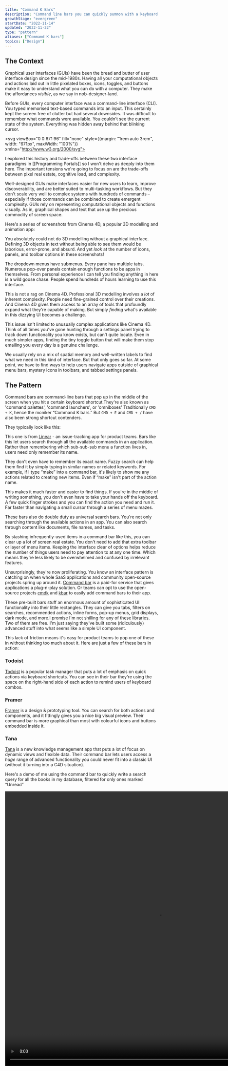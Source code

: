 ```yaml
---
title: "Command K Bars"
description: "Command line bars you can quickly summon with a keyboard shortcut"
growthStage: "evergreen"
startDate: "2022-11-14"
updated: "2022-11-22"
type: "pattern"
aliases: ["Command K bars"]
topics: ["Design"]
---
```


<h2 className="micro">The Context</h2>

Graphical user interfaces (GUIs) have been the bread and butter of user interface design since the mid-1980s. Having all your computational objects and actions laid out in little pixelated boxes, icons, toggles, and buttons make it easy to understand what you can do with a computer. They make the affordances _visible_, as we say in nob-designer-land.

<BasicImage margin="0.5rem auto" src="/images/posts/command-bar/gui-buttons.png" width="700px" alt="A set of buttons, toggles, and sliders" />

Before GUIs, every computer interface was a command-line interface (CLI). You typed memorised text-based commands into an input. This certainly kept the screen free of clutter but had several downsides. It was difficult to remember what commands were available. You couldn't see the current state of the system. Everything was hidden away behind that blinking cursor.


<svg viewBox="0 0 671 96" fill="none" style={{margin: "1rem auto 3rem", width: "671px", maxWidth: "100%"}} xmlns="http://www.w3.org/2000/svg">
<rect width="671" height="96" rx="10" fill="#1D2B37"/>
<rect x="418" y="32" width="19" height="31" fill="#61E24B"/>
<path d="M49.14 53H51.14V55H49.14V53ZM43.14 55H49.14V57H43.14V55ZM41.14 41H43.14V55H41.14V41ZM43.14 39H49.14V41H43.14V39ZM49.14 41H51.14V43H49.14V41ZM61.06 43H63.06V45H61.06V43ZM61.06 55H63.06V57H61.06V55ZM80.98 39H82.98V55H80.98V39ZM74.98 55H80.98V57H74.98V55ZM72.98 39H74.98V55H72.98V39ZM88.9 45H90.9V49H88.9V45ZM96.9 51H98.9V55H96.9V51ZM90.9 55H96.9V57H90.9V55ZM88.9 53H90.9V55H88.9V53ZM90.9 49H96.9V51H90.9V49ZM96.9 45H98.9V47H96.9V45ZM90.9 43H96.9V45H90.9V43ZM112.82 53H114.82V55H112.82V53ZM106.82 55H112.82V57H106.82V55ZM104.82 45H106.82V49H112.82V45H114.82V51H106.82V55H104.82V45ZM106.82 43H112.82V45H106.82V43ZM126.74 43H130.74V45H126.74V43ZM124.74 45H126.74V47H124.74V45ZM120.74 43H122.74V47H124.74V49H122.74V57H120.74V43ZM136.66 45H138.66V49H136.66V45ZM144.66 51H146.66V55H144.66V51ZM138.66 55H144.66V57H138.66V55ZM136.66 53H138.66V55H136.66V53ZM138.66 49H144.66V51H138.66V49ZM144.66 45H146.66V47H144.66V45ZM138.66 43H144.66V45H138.66V43ZM156.58 45H158.58V51H156.58V45ZM158.58 51H160.58V57H158.58V51ZM154.58 39H156.58V45H154.58V39ZM178.5 39H180.5V57H178.5V45H176.5V43H178.5V39ZM174.5 45H176.5V47H174.5V45ZM172.5 47H174.5V49H172.5V47ZM170.5 45H172.5V47H170.5V45ZM166.5 39H168.5V43H170.5V45H168.5V57H166.5V39ZM188.42 45H190.42V51H188.42V45ZM190.42 51H192.42V57H190.42V51ZM186.42 39H188.42V45H186.42V39ZM208.34 41H210.34V55H208.34V41ZM200.34 39H208.34V41H202.34V55H208.34V57H200.34V39ZM224.26 53H226.26V55H224.26V53ZM218.26 55H224.26V57H218.26V55ZM216.26 45H218.26V49H224.26V45H226.26V51H218.26V55H216.26V45ZM218.26 43H224.26V45H218.26V43ZM232.18 45H234.18V49H232.18V45ZM240.18 51H242.18V55H240.18V51ZM234.18 55H240.18V57H234.18V55ZM232.18 53H234.18V55H232.18V53ZM234.18 49H240.18V51H234.18V49ZM240.18 45H242.18V47H240.18V45ZM234.18 43H240.18V45H234.18V43ZM256.1 55H258.1V57H256.1V55ZM254.1 53H256.1V55H254.1V53ZM252.1 51H254.1V53H252.1V51ZM248.1 39H250.1V49H252.1V51H250.1V57H248.1V39ZM252.1 47H254.1V49H252.1V47ZM254.1 45H256.1V47H254.1V45ZM256.1 43H258.1V45H256.1V43ZM266.02 41H268.02V43H272.02V45H268.02V55H266.02V45H264.02V43H266.02V41ZM268.02 55H274.02V57H268.02V55ZM287.94 45H289.94V55H287.94V45ZM281.94 55H287.94V57H281.94V55ZM279.94 45H281.94V55H279.94V45ZM281.94 43H287.94V45H281.94V43ZM303.86 45H305.86V55H303.86V45ZM295.86 43H303.86V45H297.86V55H303.86V57H297.86V61H295.86V43Z" fill="#61E24B"/>
<path d="M344.16 45H346.16V57H344.16V45ZM340.16 43H344.16V45H340.16V43ZM338.16 45H340.16V53H338.16V45ZM332.16 43H338.16V45H334.16V57H332.16V43ZM358.08 55H360.08V57H358.08V55ZM356.08 53H358.08V55H356.08V53ZM354.08 51H356.08V53H354.08V51ZM350.08 39H352.08V49H354.08V51H352.08V57H350.08V39ZM354.08 47H356.08V49H354.08V47ZM356.08 45H358.08V47H356.08V45ZM358.08 43H360.08V45H358.08V43ZM366 45H368V55H366V45ZM374 39H376V57H368V55H374V45H368V43H374V39ZM385.92 43H387.92V57H385.92V43ZM385.92 39H387.92V41H385.92V39ZM403.84 43H407.84V45H403.84V43ZM401.84 45H403.84V47H401.84V45ZM397.84 43H399.84V47H401.84V49H399.84V57H397.84V43Z" fill="#61E24B"/>
</svg>


I explored this history and trade-offs between these two interface paradigms in [[Programming Portals]] so I won't delve as deeply into them here. The important tensions we're going to focus on are the trade-offs between pixel real estate, cognitive load, and complexity.

Well-designed GUIs make interfaces easier for new users to learn, improve discoverability, and are better suited to multi-tasking workflows. But they don't scale very well to complex systems with hundreds of commands – especially if those commands can be combined to create emergent complexity. GUIs rely on representing computational objects and functions visually. As in, graphical shapes and text that use up the precious commodity of screen space.

Here's a series of screenshots from Cinema 4D, a popular 3D modelling and animation app:

<ImageFrame margin="0 auto" src="/images/posts/command-bar/cinema4d3.jpeg" width="1300px" alt="The interface for Cinema4D. A 3D triangle in the centre surrounded by a huge array of toolbars and panels" />

<ImageFrame margin="0 auto" src="/images/posts/command-bar/cinema4d2.jpeg" width="1300px" alt="The interface for Cinema4D. A 3D triangle in the centre surrounded by a huge array of toolbars and panels" />

<ImageFrame margin="0 auto 2rem" src="/images/posts/command-bar/cinema4d4.jpeg" width="1300px" alt="The interface for Cinema4D. A 3D triangle in the centre surrounded by a huge array of toolbars and panels" />

You absolutely could not do 3D modelling without a graphical interface. Defining 3D objects in text without being able to see them would be laborious, error-prone, and absurd. And yet _look_ at the number of icons, panels, and toolbar options in these screenshots!

The dropdown menus have submenus. Every pane has multiple tabs. Numerous pop-over panels contain enough functions to be apps in themselves. From personal experience I can tell you finding anything in here is a wild goose chase. People spend hundreds of hours learning to use this interface.

This is not a rag on Cinema 4D. Professional 3D modelling involves a _lot_ of inherent complexity. People need fine-grained control over their creations. And Cinema 4D gives them access to an array of tools that profoundly expand what they're capable of making. But simply _finding_ what's available in this dizzying UI becomes a challenge.

This issue isn't limited to unusually complex applications like Cinema 4D. Think of all times you've gone hunting through a settings panel trying to track down functionality you know exists, but can't quite locate. Even in much simpler apps, finding the tiny toggle button that will make them stop emailing you every day is a genuine challenge.

We usually rely on a mix of spatial memory and well-written labels to find what we need in this kind of interface. But that only goes so far. At some point, we have to find ways to help users navigate apps outside of graphical menu bars, mystery icons in toolbars, and tabbed settings panels.


<Spacer size="medium" />

<h2 className="micro">The Pattern</h2>

Command bars are command-line bars that pop up in the middle of the screen when you hit a certain keyboard shortcut.<Footnote idName={1}>They're also known as 'command palettes', 'command launchers', or 'omniboxes'</Footnote> Traditionally `CMD + K`, hence the moniker “Command K bars.” But `CMD + E` and `CMD + /` have also been strong shortcut contenders.

They typically look like this:

<ImageFrame src="/images/posts/command-bar/linear-cmd.jpg" width="1100px" alt="The command K bar in Linear" showalt />

This one is from [Linear](https://linear.app/) - an issue-tracking app for product teams. Bars like this let users search through all the available commands in an application. Rather than remembering which sub-sub-sub menu a function lives in, users need only remember its name. 

They don't even have to remember its exact name. Fuzzy search can help them find it by simply typing in similar names or related keywords. For example, if I type “make” into a command bar, it's likely to show me any actions related to creating new items. Even if “make” isn't part of the action name.

<ImageFrame src="/images/posts/command-bar/fuzzysearch.jpg" width="1100px" alt="Fuzzy search in Linear lets you find actions without needing the exact name" showalt />

This makes it much faster and easier to find things. If you're in the middle of writing something, you don't even have to take your hands off the keyboard. A few quick finger strokes and you can find the action you need and run it. Far faster than navigating a small cursor through a series of menu mazes.

These bars also do double duty as universal search bars. You're not only searching through the available actions in an app. You can also search through content like documents, file names, and tasks.

By stashing infrequently-used items in a command bar like this, you can clear up a lot of screen real estate. You don't need to add that extra toolbar or layer of menu items. Keeping the interface clear of options helps reduce the number of things users need to pay attention to at any one time. Which means they're less likely to be overwhelmed and confused by irrelevant features.

Unsurprisingly, they're now proliferating. You know an interface pattern is catching on when whole SaaS applications and community open-source projects spring up around it. [Command bar](https://www.commandbar.com/) is a paid-for service that gives applications a plug-n-play solution. Or teams can opt to use the open-source projects [cmdk](https://cmdk.paco.me/) and [kbar](https://kbar.vercel.app/) to easily add command bars to their app.

These pre-built bars stuff an enormous amount of sophisticated UI functionality into their little rectangles. They can give you tabs, filters on searches, recommended actions, inline forms, pop-up menus, grid displays, dark mode, and more.<Footnote idName={2}>I promise I'm not shilling for any of these libraries. Two of them are free. I'm just saying they've built some (ridiculously) advanced stuff into what seems like a simple UI component.</Footnote> 

This lack of friction means it's easy for product teams to pop one of these in without thinking too much about it. Here are just a few of these bars in action:

### Todoist

[Todoist](https://todoist.com/) is a popular task manager that puts a lot of emphasis on quick actions via keyboard shortcuts. You can see in their bar they're using the space on the right-hand side of each action to remind users of keyboard combos.

<ImageFrame src="/images/posts/command-bar/todoist.jpg" width="1000px" />

### Framer

[Framer](https://www.framer.com/) is a design & prototyping tool. You can search for both actions and components, and it fittingly gives you a nice big visual preview. Their command bar is more graphical than most with colourful icons and buttons embedded inside it.

<ImageFrame src="/images/posts/command-bar/framer-cmd.jpg" width="1000px" />

### Tana

[Tana](https://tana.inc/) is a new knowledge management app that puts a lot of focus on dynamic views and flexible data. Their command bar lets users access a _huge_ range of advanced functionality you could never fit into a classic UI (without it turning into a C4D situation).

Here's a demo of me using the command bar to quickly write a search query for all the books in my database, filtered for only ones marked “Unread”


<Video width="1000px" height="900px" src="/images/posts/command-bar/tana.mp4" />

<Spacer size="small" />


This is a good example of how users can chain multiple actions together in command bars. Each selection in the bar moves you onto the next set of available choices.

### Raycast

[Raycast](https://www.raycast.com/) takes the concept of a command-bar-as-universal-interface to the extreme. The whole app is just a command bar. But it has access to your full desktop environment and integrates with most major applications.

<ImageFrame src="/images/posts/command-bar/raycast1.jpg" width="1000px" margin="1rem auto" />

Think of Apple's [Spotlight](https://support.apple.com/en-gb/guide/mac-help/mchlp1008/mac) feature, but if search actually worked and it could tap into all your other applications – Slack messages, Google drive files, Github PR, Figma files, etc. Raycast very cleverly designed the system to be extensible. Any developer can build a new extension for it, meaning there's no ceiling to the number of actions potentially available in it.

Here's a quick demo of me accessing Wikipedia, Spotify, Google, and even querying GPT-3 from the unified interface:

<Video src="/images/posts/command-bar/raycast.mp4" width="1000px" height="800px" />

<Spacer size="small" />


### Lazy

[Lazy](https://lazy.so/) is following the spirit of Raycast, but specifically for information capture and knowledge management. It's a bar you can pull up in any context – twitter, an article, a youtube video, email – and natively capture key information into a personal database.

<ImageFrame src="/images/posts/command-bar/lazy1.jpg" width="800px" margin="1rem auto 0" />
<ImageFrame src="/images/posts/command-bar/lazy3.jpg" width="800px" margin="0 auto 2rem" />

<TweetEmbed tweetId="1589633050107080704" />
 
They're still pre-release so you'll have to settle for the fancy landing page and [hype video](https://twitter.com/demtzu/status/1589633050107080704?s=20&t=CPWHr4kP7OrDcKq0-WmYTA).

<Spacer size="small" />

<h2 className="micro">The History</h2>

The origins of command bars go back to 2005 when Apple released their [Spotlight feature](https://www.anandtech.com/show/1671/6) in MacOS 10.4 X Tiger. The update introduced a universal search bar you could launch by hitting `CMD + Space`. As part of the native operating system, it had access to every kind of file and function: documents, email messages, photos, settings, etc.

<BasicImage src="/images/posts/command-bar/mac-spotlight.jpeg" width="400px" margin="1rem auto 3rem" alt="Spotlight in MacOS Tiger" sourceUrl="https://www.anandtech.com/show/1671/6" sourceTitle="Anand Tech" showalt />

Spotlight is still a core feature of Mac today and set many of the standards for other command bars to copy.

<BasicImage src="/images/posts/command-bar/spotlight1.jpg" width="800px" margin="0 auto" />
<BasicImage src="/images/posts/command-bar/spotlight2.jpg" width="800px" margin="0 auto 2rem" showalt alt="Spotlight on MacOS Monterey (2022)" />

Independent developers swooped in to build advanced versions of Spotlight and application launchers for Mac. [Quicksilver](https://qsapp.com/) was one of the earliest ones 


{/* "It's a mixture of the command line and finder and lets you get at information you wouldn't normally be able to see" */}

{/* https://9to5mac.com/2013/03/26/ten-years-in-tasklauncher-app-quicksilver-finally-reaches-version-1-0/ */}

{/* https://www.youtube.com/watch?v=P_WOPkT-9EI&t=562s */}

{/* The pattern caught on and other applications popped up: [Bulter](), [Alfred](), and [LaunchBar]() were other popular mac apps. */}


{/* After their success within operating system and desktop functionality, command bars slowly started appearing within specialised applications. [Sublime Text]() is a text editor for programmers that added a `k` bar in XXX. */}

The plugin [Sketch runner](https://sketchrunner.com/) added a CLI experience on top of the once-popular design platform [Sketch](https://www.sketch.com/).

<ImageFrame src="/images/posts/command-bar/sketch.jpg" width="1100px" alt="The sketch runner command bar" showalt />



<References>
  <ReferencesLink
    title="The History of Command Palettes: How Typing Commands Became The Norm Again"
    href="https://capiche.com/e/consumer-dev-tools-command-palette"
    author="Matthew Guay"
  />
  <ReferencesLink
    title="How to build a remarkable command palette"
    href="https://blog.superhuman.com/how-to-build-a-remarkable-command-palette/"
    author="Tim Boucher"
  />
  <ReferencesLink
    title="The Command Line Comeback"
    href="https://gabygoldberg.medium.com/the-command-line-comeback-9857b49c7423"
    author="Gaby Goldberg"
  />
  <ReferencesLink
    title="UI Breakthrough-Command Line Interfaces"
    href="https://jnd.org/ui_breakthrough-command_line_interfaces/"
    author="Don Norman"
  />
  <ReferencesLink
    title="CLUI: Building a Graphical Command Line"
    href="https://blog.replit.com/clui"
    author="Tyler Angert and Moudy Elkammash"
  />
</References>
